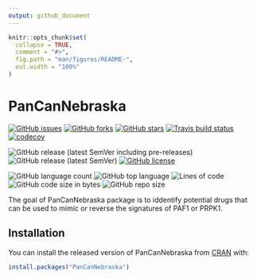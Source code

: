 ```yaml
---
output: github_document
---
```


<!-- README.md is generated from README.Rmd. Please edit that file -->

```r
knitr::opts_chunk$set(
  collapse = TRUE,
  comment = "#>",
  fig.path = "man/figures/README-",
  out.width = "100%"
)
```

# PanCanNebraska

<!-- badges: start -->
[![GitHub issues](https://img.shields.io/github/issues/AliSajid/PanCanNebraska)](https://github.com/AliSajid/PanCanNebraska/issues)
[![GitHub forks](https://img.shields.io/github/forks/AliSajid/PanCanNebraska)](https://github.com/AliSajid/PanCanNebraska/network)
[![GitHub stars](https://img.shields.io/github/stars/AliSajid/PanCanNebraska)](https://github.com/AliSajid/PanCanNebraska/stargazers)
[![Travis build status](https://travis-ci.com/AliSajid/PanCanNebraska.svg?branch=main)](https://travis-ci.com/AliSajid/PanCanNebraska)
[![codecov](https://codecov.io/gh/AliSajid/PanCanNebraska/branch/main/graph/badge.svg?token=HP1VFCRZ0M)]()

![GitHub release (latest SemVer including pre-releases)](https://img.shields.io/github/v/release/AliSajid/PanCanNebraska?include_prereleases&label=latest-release)
![GitHub release (latest SemVer)](https://img.shields.io/github/v/release/AliSajid/PanCanNebraska?label=latest-stable)
[![GitHub license](https://img.shields.io/github/license/AliSajid/PanCanNebraska)](https://github.com/AliSajid/PanCanNebraska/blob/main/LICENSE)

![GitHub language count](https://img.shields.io/github/languages/count/AliSajid/PanCanNebraska)
![GitHub top language](https://img.shields.io/github/languages/top/AliSajid/PanCanNebraska)
![Lines of code](https://img.shields.io/tokei/lines/github/AliSajid/PanCanNebraska)
![GitHub code size in bytes](https://img.shields.io/github/languages/code-size/AliSajid/PanCanNebraska)
![GitHub repo size](https://img.shields.io/github/repo-size/AliSajid/PanCanNebraska)

<!-- badges: end -->

The goal of PanCanNebraska package is to iddentify potential drugs that can be used to
mimic or reverse the signatures of PAF1 or PRPK1.

## Installation

You can install the released version of PanCanNebraska from [CRAN](https://CRAN.R-project.org) with:

``` r
install.packages("PanCanNebraska")
```
